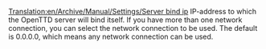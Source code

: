 [[Translation:en/Archive/Manual/Settings/Server bind ip]]
IP-address to which the OpenTTD server will bind itself. If you have more than one network connection, you can select the network connection to be used. The default is 0.0.0.0, which means any network connection can be used.